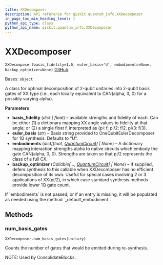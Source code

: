 ```yaml
---
title: XXDecomposer
description: API reference for qiskit.quantum_info.XXDecomposer
in_page_toc_min_heading_level: 1
python_api_type: class
python_api_name: qiskit.quantum_info.XXDecomposer
---
```


# XXDecomposer

<span id="qiskit.quantum_info.XXDecomposer" />

`XXDecomposer(basis_fidelity=1.0, euler_basis='U', embodiments=None, backup_optimizer=None)` [GitHub](https://github.com/qiskit/qiskit/tree/stable/0.24/qiskit/quantum_info/synthesis/xx_decompose/decomposer.py "view source code")

Bases: `object`

A class for optimal decomposition of 2-qubit unitaries into 2-qubit basis gates of XX type (i.e., each locally equivalent to CAN(alpha, 0, 0) for a possibly varying alpha).

**Parameters**

*   **basis\_fidelity** (*dict | float*) – available strengths and fidelity of each. Can be either (1) a dictionary mapping XX angle values to fidelity at that angle; or (2) a single float f, interpreted as \{pi: f, pi/2: f/2, pi/3: f/3}.
*   **euler\_basis** (*str*) – Basis string provided to OneQubitEulerDecomposer for 1Q synthesis. Defaults to “U”.
*   **embodiments** (*dict\[float,* [*QuantumCircuit*](qiskit.circuit.QuantumCircuit "qiskit.circuit.QuantumCircuit")*] | None*) – A dictionary mapping interaction strengths alpha to native circuits which embody the gate CAN(alpha, 0, 0). Strengths are taken so that pi/2 represents the class of a full CX.
*   **backup\_optimizer** (*Callable\[...,* [*QuantumCircuit*](qiskit.circuit.QuantumCircuit "qiskit.circuit.QuantumCircuit")*] | None*) – If supplied, defers synthesis to this callable when XXDecomposer has no efficient decomposition of its own. Useful for special cases involving 2 or 3 applications of XX(pi/2), in which case standard synthesis methods provide lower 1Q gate count.

<Admonition title="Note" type="note">
  If `embodiments` is not passed, or if an entry is missing, it will be populated as needed using the method `_default_embodiment`.
</Admonition>

## Methods

<span id="qiskit-quantum-info-xxdecomposer-num-basis-gates" />

### num\_basis\_gates

<span id="qiskit.quantum_info.XXDecomposer.num_basis_gates" />

`XXDecomposer.num_basis_gates(unitary)`

Counts the number of gates that would be emitted during re-synthesis.

NOTE: Used by ConsolidateBlocks.

